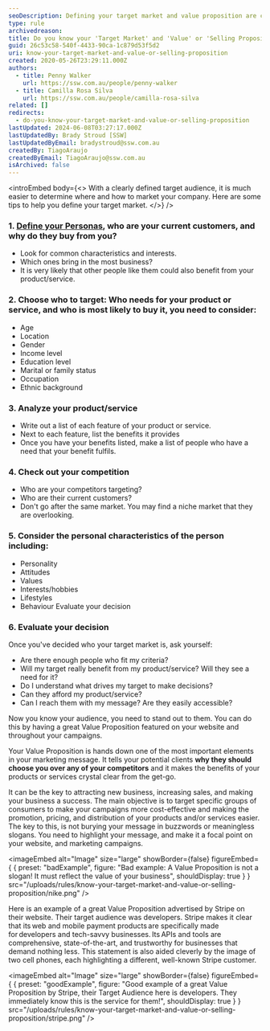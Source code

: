 ```yaml
---
seoDescription: Defining your target market and value proposition are crucial steps in creating an effective marketing strategy. By understanding who your ideal customer is, you can tailor your message and approach to resonate with them, ultimately driving more sales and growth for your business.
type: rule
archivedreason:
title: Do you know your 'Target Market' and 'Value' or 'Selling Proposition'?
guid: 26c53c58-540f-4433-90ca-1c879d53f5d2
uri: know-your-target-market-and-value-or-selling-proposition
created: 2020-05-26T23:29:11.000Z
authors:
  - title: Penny Walker
    url: https://ssw.com.au/people/penny-walker
  - title: Camilla Rosa Silva
    url: https://ssw.com.au/people/camilla-rosa-silva
related: []
redirects:
  - do-you-know-your-target-market-and-value-or-selling-proposition
lastUpdated: 2024-06-08T03:27:17.000Z
lastUpdatedBy: Brady Stroud [SSW]
lastUpdatedByEmail: bradystroud@ssw.com.au
createdBy: TiagoAraujo
createdByEmail: TiagoAraujo@ssw.com.au
isArchived: false
---
```


<introEmbed
  body={<>
With a clearly defined target audience, it is much easier to determine where and how to market your company. Here are some tips to help you define your target market.
  </>}
/>
### 1. [Define your Personas](/research-your-buyer-personas), who are your current customers, and why do they buy from you?

- Look for common characteristics and interests.
- Which ones bring in the most business?
- It is very likely that other people like them could also benefit from your product/service.

### 2. Choose who to target: Who needs for your product or service, and who is most likely to buy it, you need to consider:

- Age
- Location
- Gender
- Income level
- Education level
- Marital or family status
- Occupation
- Ethnic background

### 3. Analyze your product/service

- Write out a list of each feature of your product or service.
- Next to each feature, list the benefits it provides
- Once you have your benefits listed, make a list of people who have a need that your benefit fulfils.

### 4. Check out your competition

- Who are your competitors targeting?
- Who are their current customers?
- Don't go after the same market. You may find a niche market that they are overlooking.

### 5. Consider the personal characteristics of the person including:

- Personality
- Attitudes
- Values
- Interests/hobbies
- Lifestyles
- Behaviour Evaluate your decision

### 6. Evaluate your decision

Once you've decided who your target market is, ask yourself:

- Are there enough people who fit my criteria?
- Will my target really benefit from my product/service? Will they see a need for it?
- Do I understand what drives my target to make decisions?
- Can they afford my product/service?
- Can I reach them with my message? Are they easily accessible?

Now you know your audience, you need to stand out to them. You can do this by having a great Value Proposition featured on your website and throughout your campaigns.

Your Value Proposition is hands down one of the most important elements in your marketing message. It tells your potential clients **why they should choose you over any of your competitors** and it makes the benefits of your products or services crystal clear from the get-go.

It can be the key to attracting new business, increasing sales, and making your business a success. The main objective is to target specific groups of consumers to make your campaigns more cost-effective and making the promotion, pricing, and distribution of your products and/or services easier.
The key to this, is not burying your message in buzzwords or meaningless slogans. You need to highlight your message, and make it a focal point on your website, and marketing campaigns.

<imageEmbed
  alt="Image"
  size="large"
  showBorder={false}
  figureEmbed={ {
    preset: "badExample",
    figure: "Bad example: A Value Proposition is not a slogan! It must reflect the value of your business",
    shouldDisplay: true
  } }
  src="/uploads/rules/know-your-target-market-and-value-or-selling-proposition/nike.png"
/>

Here is an example of a great Value Proposition advertised by Stripe on their website. Their target audience was developers. Stripe makes it clear that its web and mobile payment products are specifically made for developers and tech-savvy businesses. Its APIs and tools are comprehensive, state-of-the-art, and trustworthy for businesses that demand nothing less. This statement is also aided cleverly by the image of two cell phones, each highlighting a different, well-known Stripe customer.

<imageEmbed
  alt="Image"
  size="large"
  showBorder={false}
  figureEmbed={ {
    preset: "goodExample",
    figure: "Good example of a great Value Proposition by Stripe, their Target Audience here is developers. They immediately know this is the service for them!",
    shouldDisplay: true
  } }
  src="/uploads/rules/know-your-target-market-and-value-or-selling-proposition/stripe.png"
/>
